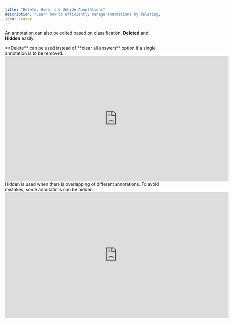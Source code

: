 ```yaml
---
title: "Delete, Hide, and Unhide Annotations"
description: "Learn how to efficiently manage annotations by deleting, hiding, and unhiding them in Labellerr for a clearer view and better accuracy."
icon: eraser
---
```


An annotation can also be edited based on classification, **Deleted** and **Hidden** easily.

<Info>
**Delete** can be used instead of **clear all answers** option if a single annotation is to be removed.
</Info>

<iframe 
  src="https://player.vimeo.com/video/1103066088" 
  width="720" 
  height="405" 
  frameborder="0" 
  allow="autoplay; fullscreen; picture-in-picture" 
  allowfullscreen>
</iframe>

<Info>
Hidden is used when there is overlapping of different annotations. To avoid mistakes, some annotations can be hidden.
</Info>

<iframe 
  src="https://player.vimeo.com/video/1103066117" 
  width="720" 
  height="405" 
  frameborder="0" 
  allow="autoplay; fullscreen; picture-in-picture" 
  allowfullscreen>
</iframe>
